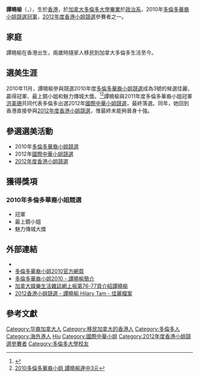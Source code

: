 {{藝人
| 姓名 = 譚曉榆
| 類型 = 女藝人
| 圖片 =
| 圖片尺寸 = 
| 圖片簡介 = 
| 英文名 = Hilary Tam
| 綽號 = 
| 國籍 = {{CAN}}
| 民族 = [[華人|華人]]
| 籍貫 = 
| 出生日期 = {{Birth date and age|1988|4|27}}
| 出生地點 = {{HKG-1959}}
| 逝世日期 =  
| 逝世地點 = 
| 職業 = 學生
| 語言 = [[英語|英語]]、[[粵語|粵語]]
| 教育程度 = [[多倫多大學|多倫多大學]][[政治系|政治系]]
| 宗教信仰 = 
| 配偶 =
| 音樂類型 = 
| 出身地 = {{CAN}}
| 活躍年代 = 2010年至2012年
| 唱片公司 = 
| 經紀公司 = 
| 網站 = 
| 獎項 = 2010年度[[多倫多華裔小姐|多倫多華裔小姐]][[冠軍|冠軍]]<br />最上鏡小姐<br />魅力傳城大獎
| IMDb = 
}}

'''譚曉榆'''（{{lang-en|Hilary Tam}}，{{bd|1988年|4月27日}}），生於[[香港|香港]]，於[[加拿大|加拿大]][[多倫多大學|多倫多大學]][[畢業|畢業]]於[[政治系|政治系]]，2010年[[多倫多華裔小姐競選|多倫多華裔小姐競選]][[冠軍|冠軍]]，[[2012年度香港小姐競選|2012年度香港小姐競選]]參賽者之一。

== 家庭 ==
譚曉榆在香港出生，兩歲時隨家人移民到加拿大多倫多生活至今。

== 選美生涯 ==
2010年11月，譚曉榆參與競選2010年度[[多倫多華裔小姐競選|多倫多華裔小姐競選]]成為3號的候選佳麗，贏得冠軍、最上鏡小姐和魅力傳城大獎。<ref>{{Cite web |url=http://news.singtao.ca/toronto/2010-11-27/city1290853389d2869733.html |title=環球華網 2010年11月27日 多倫多華姐出爐 譚曉榆折桂.張麗雅奪亞軍 于夢媛獲季軍 |access-date=2011-01-04 |archive-url=https://web.archive.org/web/20160321030611/http://news.singtao.ca/toronto/2010-11-27/city1290853389d2869733.html |archive-date=2016-03-21 |dead-url=yes }}</ref><ref>[http://www.worldjournal.com/view/full_news/10461184/article-2010%E5%A4%9A%E5%80%AB%E5%A4%9A%E8%8F%AF%E8%A3%94%E5%B0%8F%E5%A7%90-%E8%AD%9A%E6%9B%89%E6%A6%86%E9%80%A3%E4%B8%AD3%E5%85%83?instance=tor 2010多倫多華裔小姐 譚曉榆連中3元]{{dead link|date=2018年4月 |bot=InternetArchiveBot |fix-attempted=yes }}</ref>譚曉榆與2011年度多倫多華裔小姐冠軍[[洪美珊|洪美珊]]共同代表多倫多出選2012年[[國際中華小姐競選|國際中華小姐競選]]，最終落選。同年，她回到香港直接參與[[2012年度香港小姐競選|2012年度香港小姐競選]]，惟最終未能夠晉身十強。

== 參選選美活動 ==
* 2010年[[多倫多華裔小姐競選|多倫多華裔小姐競選]]
* 2012年[[國際中華小姐競選|國際中華小姐競選]]
* [[2012年度香港小姐競選|2012年度香港小姐競選]]

== 獲得獎項 ==
===2010年多倫多華裔小姐競選===
*冠軍
*最上鏡小姐
*魅力傳城大獎

== 外部連結 ==
* {{instagram|hilarytam10}}
* [https://web.archive.org/web/20110208155138/http://www.torontochinesepageant.com/2010/ 多倫多華裔小姐2010官方網頁]
* [https://web.archive.org/web/20101031084539/http://www.torontochinesepageant.com/2010/index.php/profile3.html 多倫多華裔小姐2010 - 譚曉榆簡介]
* [https://web.archive.org/web/20110204083908/http://www.plem.com/emag/ 加拿大娱樂生活雜誌網上板第76-77頁介紹譚曉榆]
* [https://web.archive.org/web/20120818105415/http://misshk.tvb.com/2012/contestant/hilary 2012香港小姐競選 - 譚曉榆 Hilary Tam - 佳麗檔案]

== 參考文獻 ==
{{reflist}}
{{各地華裔小姐|[[張慧雯_(香港)|張慧雯]]|多倫多|冠|2010|[[洪美珊|洪美珊]]}}

{{DEFAULTSORT:Tam, Hilary}}
[[Category:华裔加拿大人|Category:华裔加拿大人]]
[[Category:移民加拿大的香港人|Category:移民加拿大的香港人]] 
[[Category:多倫多人|Category:多倫多人]]
[[Category:海外港人|Category:海外港人]]
[[Category:譚姓|Hiu]]
[[Category:國際中華小姐|Category:國際中華小姐]]
[[Category:2012年度香港小姐競選參賽者|Category:2012年度香港小姐競選參賽者]]
[[Category:多倫多大學校友|Category:多倫多大學校友]]